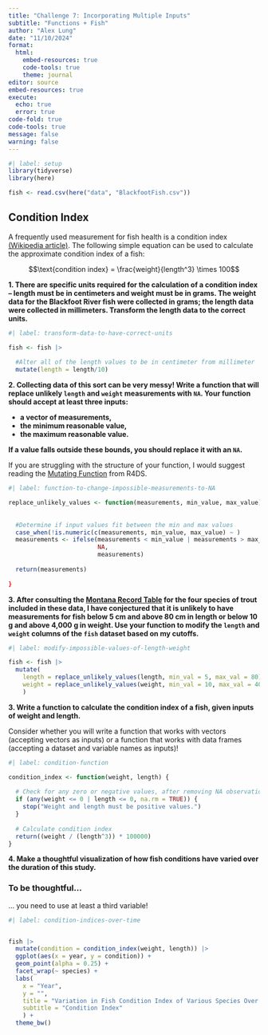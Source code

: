 ```yaml
---
title: "Challenge 7: Incorporating Multiple Inputs"
subtitle: "Functions + Fish"
author: "Alex Lung"
date: "11/10/2024"
format: 
  html:  
    embed-resources: true
    code-tools: true
    theme: journal
editor: source
embed-resources: true
execute: 
  echo: true
  error: true
code-fold: true
code-tools: true
message: false
warning: false
---
```


```r
#| label: setup
library(tidyverse)
library(here)

fish <- read.csv(here("data", "BlackfootFish.csv"))

```

## Condition Index

A frequently used measurement for fish health is a condition index [(Wikipedia article)](https://en.wikipedia.org/wiki/Condition_index_in_fish). The following
simple equation can be used to calculate the approximate condition index of a
fish:

$$\text{condition index} = \frac{weight}{length^3} \times 100$$

**1. There are specific units required for the calculation of a condition index -- length must be in centimeters and weight must be in grams. The weight data for the Blackfoot River fish were collected in grams; the length data were collected in millimeters. Transform the length data to the correct units.**

```r
#| label: transform-data-to-have-correct-units

fish <- fish |>
  
  #Alter all of the length values to be in centimeter from millimeter
  mutate(length = length/10)

```

**2. Collecting data of this sort can be very messy! Write a function that will replace unlikely `length` and `weight` measurements with `NA`. Your function should accept at least three inputs:**

+ **a vector of measurements,**
+ **the minimum reasonable value,**
+ **the maximum reasonable value.**

**If a value falls outside these bounds, you should replace it with an `NA`.**

::: callout-tip
If you are struggling with the structure of your function, I would suggest reading the [Mutating Function](https://r4ds.hadley.nz/functions.html#mutate-functions) from R4DS.
:::

```r
#| label: function-to-change-impossible-measurements-to-NA

replace_unlikely_values <- function(measurements, min_value, max_value) {
  
  
  #Determine if input values fit between the min and max values
  case_when(!is.numeric(c(measurements, min_value, max_value) ~ )
  measurements <- ifelse(measurements < min_value | measurements > max_value, 
                         NA, 
                         measurements)
  
  return(measurements)
  
}

```

**3. After consulting the [Montana Record Table](https://fwp.mt.gov/fish/anglingData/records) for the four species of trout included in these data, I have conjectured that it is unlikely to have measurements for fish below 5 cm and above 80 cm in length or below 10 g and above 4,000 g in weight. Use your function to modify the `length` and `weight` columns of the `fish` dataset based on my cutoffs.**

```r
#| label: modify-impossible-values-of-length-weight

fish <- fish |> 
  mutate(
    length = replace_unlikely_values(length, min_val = 5, max_val = 80),
    weight = replace_unlikely_values(weight, min_val = 10, max_val = 4000)
    )


```

**3. Write a function to calculate the condition index of a fish, given inputs of weight and length.**

::: callout-warning
Consider whether you will write a function that works with vectors (accepting
vectors as inputs) or a function that works with data frames (accepting a 
dataset and variable names as inputs)!
:::

```r
#| label: condition-function

condition_index <- function(weight, length) {
  
  # Check for any zero or negative values, after removing NA observations
  if (any(weight <= 0 | length <= 0, na.rm = TRUE)) {
    stop("Weight and length must be positive values.")
  }
  
  # Calculate condition index 
  return((weight / (length^3)) * 100000)
}
```

**4. Make a thoughtful visualization of how fish conditions have varied over the duration of this study.**

::: callout-warning
### To be thoughtful...

... you need to use at least a third variable!
:::

```r
#| label: condition-indices-over-time


fish |> 
  mutate(condition = condition_index(weight, length)) |>
  ggplot(aes(x = year, y = condition)) + 
  geom_point(alpha = 0.25) +
  facet_wrap(~ species) +
  labs(
    x = "Year",
    y = "",
    title = "Variation in Fish Condition Index of Various Species Over Time",
    subtitle = "Condition Index"
    ) +
  theme_bw()

```
